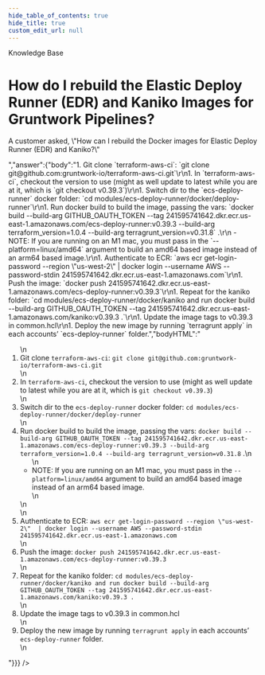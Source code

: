 ```yaml
---
hide_table_of_contents: true
hide_title: true
custom_edit_url: null
---
```



<CenterLayout>
<span class="title">Knowledge Base</span>
<h1>How do I rebuild the Elastic Deploy Runner (EDR) and Kaniko Images for Gruntwork Pipelines?</h1>
<GitHub json={{"id":"D_kwDOF8slf84AN-XU","number":45,"author":{"login":"zackproser"},"title":"How do I rebuild the Elastic Deploy Runner (EDR) and Kaniko Images for Gruntwork Pipelines?","body":"A customer asked, \"How can I rebuild the Docker images for Elastic Deploy Runner (EDR) and Kaniko?\"\r\n\r\n","bodyHTML":"<p dir=\"auto\">A customer asked, \"How can I rebuild the Docker images for Elastic Deploy Runner (EDR) and Kaniko?\"</p>","answer":{"body":"1. Git clone `terraform-aws-ci`: `git clone git@github.com:gruntwork-io/terraform-aws-ci.git`\r\n1. In `terraform-aws-ci`, checkout the version to use (might as well update to latest while you are at it, which is `git checkout v0.39.3`)\r\n1. Switch dir to the `ecs-deploy-runner` docker folder: `cd modules/ecs-deploy-runner/docker/deploy-runner`\r\n1. Run docker build to build the image, passing the vars: `docker build --build-arg GITHUB_OAUTH_TOKEN --tag 241595741642.dkr.ecr.us-east-1.amazonaws.com/ecs-deploy-runner:v0.39.3 --build-arg terraform_version=1.0.4 --build-arg terragrunt_version=v0.31.8` .\r\n    - NOTE: If you are running on an M1 mac, you must pass in the `--platform=linux/amd64` argument to build an amd64 based image instead of an arm64 based image.\r\n1. Authenticate to ECR: `aws ecr get-login-password --region \"us-west-2\"  | docker login --username AWS --password-stdin 241595741642.dkr.ecr.us-east-1.amazonaws.com`\r\n1. Push the image: `docker push 241595741642.dkr.ecr.us-east-1.amazonaws.com/ecs-deploy-runner:v0.39.3`\r\n1. Repeat for the kaniko folder: `cd modules/ecs-deploy-runner/docker/kaniko and run docker build --build-arg GITHUB_OAUTH_TOKEN --tag 241595741642.dkr.ecr.us-east-1.amazonaws.com/kaniko:v0.39.3 .`\r\n1. Update the image tags to v0.39.3 in common.hcl\r\n1. Deploy the new image by running `terragrunt apply` in each accounts’ `ecs-deploy-runner` folder.","bodyHTML":"<ol dir=\"auto\">\n<li>Git clone <code class=\"notranslate\">terraform-aws-ci</code>: <code class=\"notranslate\">git clone git@github.com:gruntwork-io/terraform-aws-ci.git</code></li>\n<li>In <code class=\"notranslate\">terraform-aws-ci</code>, checkout the version to use (might as well update to latest while you are at it, which is <code class=\"notranslate\">git checkout v0.39.3</code>)</li>\n<li>Switch dir to the <code class=\"notranslate\">ecs-deploy-runner</code> docker folder: <code class=\"notranslate\">cd modules/ecs-deploy-runner/docker/deploy-runner</code></li>\n<li>Run docker build to build the image, passing the vars: <code class=\"notranslate\">docker build --build-arg GITHUB_OAUTH_TOKEN --tag 241595741642.dkr.ecr.us-east-1.amazonaws.com/ecs-deploy-runner:v0.39.3 --build-arg terraform_version=1.0.4 --build-arg terragrunt_version=v0.31.8</code> .\n<ul dir=\"auto\">\n<li>NOTE: If you are running on an M1 mac, you must pass in the <code class=\"notranslate\">--platform=linux/amd64</code> argument to build an amd64 based image instead of an arm64 based image.</li>\n</ul>\n</li>\n<li>Authenticate to ECR: <code class=\"notranslate\">aws ecr get-login-password --region \"us-west-2\"  | docker login --username AWS --password-stdin 241595741642.dkr.ecr.us-east-1.amazonaws.com</code></li>\n<li>Push the image: <code class=\"notranslate\">docker push 241595741642.dkr.ecr.us-east-1.amazonaws.com/ecs-deploy-runner:v0.39.3</code></li>\n<li>Repeat for the kaniko folder: <code class=\"notranslate\">cd modules/ecs-deploy-runner/docker/kaniko and run docker build --build-arg GITHUB_OAUTH_TOKEN --tag 241595741642.dkr.ecr.us-east-1.amazonaws.com/kaniko:v0.39.3 .</code></li>\n<li>Update the image tags to v0.39.3 in common.hcl</li>\n<li>Deploy the new image by running <code class=\"notranslate\">terragrunt apply</code> in each accounts’ <code class=\"notranslate\">ecs-deploy-runner</code> folder.</li>\n</ol>"}}} />

</CenterLayout>
  

<!-- ##DOCS-SOURCER-START
{
  "sourcePlugin": "github-discussions",
  "hash": "9beaf12286c7c204f918a4ccb503d82a"
}
##DOCS-SOURCER-END -->
